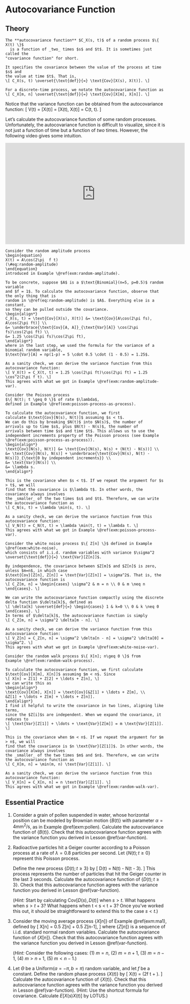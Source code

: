 # Autocovariance Function {#cov-function}

## Theory {-}

```definition
The **autocovariance function** $C_X(s, t)$ of a random process $\{ X(t) \}$ 
  is a function of _two_ times $s$ and $t$. It is sometimes just called the 
"covariance function" for short.

It specifies the covariance between the value of the process at time $s$ and 
the value at time $t$. That is,
\[ C_X(s, t) \overset{\text{def}}{=} \text{Cov}[X(s), X(t)]. \]

For a discrete-time process, we notate the autocovariance function as 
\[ C_X[m, n] \overset{\text{def}}{=} \text{Cov}[X[m], X[n]]. \]
```

Notice that the variance function can be obtained from the autocovariance function: 
\[ V(t) = \text{Var}[X(t)] = \text{Cov}[X(t), X(t)] = C(t, t). \]

Let's calculate the autocovariance function of some random processes. Unfortunately, 
the autocovariance function is difficult to visualize, since it is not just a function 
of time but a function of _two_ times. However, the following video gives some intuition.

<iframe width="560" height="315" src="https://www.youtube.com/embed/ogBcGFUV4wk" frameborder="0" allow="accelerometer; autoplay; encrypted-media; gyroscope; picture-in-picture" allowfullscreen></iframe>

```example
Consider the random amplitude process 
\begin{equation}
X(t) = A\cos(2\pi  f t)
(\#eq:random-amplitude)
\end{equation}
introduced in Example \@ref(exm:random-amplitude). 

To be concrete, suppose $A$ is a $\text{Binomial}(n=5, p=0.5)$ random variable 
and $f = 1$. To calculate the autocovariance function, observe that the only thing that is 
random in \@ref(eq:random-amplitude) is $A$. Everything else is a constant, 
so they can be pulled outside the covariance. 
\begin{align*}
C_X(s, t) = \text{Cov}[X(s), X(t)] &= \text{Cov}[A\cos(2\pi fs), A\cos(2\pi ft)] \\
&= \underbrace{\text{Cov}[A, A]}_{\text{Var}[A]} \cos(2\pi fs)\cos(2\pi ft) \\
&= 1.25 \cos(2\pi fs)\cos(2\pi ft),
\end{align*}
where in the last step, we used the formula for the variance of a binomial random variable, 
$\text{Var}[A] = np(1-p) = 5 \cdot 0.5 \cdot (1 - 0.5) = 1.25$.

As a sanity check, we can derive the variance function from this autocovariance function:
\[ V_X(t) = C_X(t, t) = 1.25 \cos(2\pi ft)\cos(2\pi ft) = 1.25 \cos^2(2\pi f t). \]
This agrees with what we got in Example \@ref(exm:random-amplitude-var).
```

```example
Consider the Poisson process 
$\{ N(t); t \geq 0 \}$ of rate $\lambda$, 
defined in Example \@ref(exm:poisson-process-as-process).

To calculate the autocovariance function, we first 
calculate $\text{Cov}[N(s), N(t)]$ assuming $s < t$. 
We can do this by breaking $N(t)$ into $N(s)$, the number of 
arrivals up to time $s$, plus $N(t) - N(s)$, the number of 
arrivals between time $s$ and time $t$. This allows us to use the 
independent increments property of the Poisson process (see Example \@ref(exm:poisson-process-as-process)).
\begin{align*}
\text{Cov}[N(s), N(t)] &= \text{Cov}[N(s), N(s) + (N(t) - N(s))] \\
&= \text{Cov}[N(s), N(s)] + \underbrace{\text{Cov}[N(s), N(t) - N(s)]}_{\text{0 by independent increments}} \\
&= \text{Var}[N(s)] \\
&= \lambda s.
\end{align*}

This is the covariance when $s < t$. If we repeat the argument for $s > t$, we will 
find that the covariance is $\lambda t$. In other words, the covariance always involves
the _smaller_ of the two times $s$ and $t$. Therefore, we can write the autocovariance function as
\[ C_N(s, t) = \lambda \min(s, t). \]

As a sanity check, we can derive the variance function from this autocovariance function:
\[ V_N(t) = C_N(t, t) = \lambda \min(t, t) = \lambda t. \]
This agrees with what we got in Example \@ref(exm:poisson-process-var).
```

```example
Consider the white noise process $\{ Z[n] \}$ defined in Example \@ref(exm:white-noise), 
which consists of i.i.d. random variables with variance $\sigma^2 \overset{\text{def}}{=} \text{Var}[Z[n]]$. 

By independence, the covariance between $Z[m]$ and $Z[n]$ is zero, unless $m=n$, in which case 
$\text{Cov}[Z[n], Z[n]] = \text{Var}[Z[n]] = \sigma^2$. That is, the autocovariance function is 
\[ C_Z[m, n] = \begin{cases} \sigma^2 & m = n \\ 0 & m \neq n \end{cases}. \]

We can write the autocovariance function compactly using the discrete delta function $\delta[k]$, defined as 
\[ \delta[k] \overset{def}{=} \begin{cases} 1 & k=0 \\ 0 & k \neq 0 \end{cases}. \]
In terms of $\delta[k]$, the autocovariance function is simply 
\[ C_Z[m, n] = \sigma^2 \delta[m - n]. \]

As a sanity check, we can derive the variance function from this autocovariance function:
\[ V_Z[n] = C_Z[n, n] = \sigma^2 \delta[n - n] = \sigma^2 \delta[0] = \sigma^2. \]
This agrees with what we got in Example \@ref(exm:white-noise-var).
```

```example
Consider the random walk process $\{ X[n]; n\geq 0 \}$ from 
Example \@ref(exm:random-walk-process). 

To calculate the autocovariance function, we first calculate 
$\text{Cov}[X[m], X[n]]$ assuming $m < n$. Since 
\[ X[n] = Z[1] + Z[2] + \ldots + Z[n], \]
we can write this as 
\begin{align*}
\text{Cov}[X[m], X[n]] = \text{Cov}[&Z[1] + \ldots + Z[m], \\
&Z[1] + \ldots + Z[m] + \ldots + Z[n]].
\end{align*}
I find it helpful to write the covariance in two lines, aligning like terms, 
since the $Z[i]$s are independent. When we expand the covariance, it reduces to 
\[ \text{Var}[Z[1]] + \ldots + \text{Var}[Z[m]] = m \text{Var}[Z[1]].  \]

This is the covariance when $m < n$. If we repeat the argument for $m > n$, we will 
find that the covariance is $n \text{Var}[Z[1]]$. In other words, the covariance always involves
the _smaller_ of the two times $m$ and $n$. Therefore, we can write the autocovariance function as
\[ C_X[m, n] = \min(m, n) \text{Var}[Z[1]]. \]

As a sanity check, we can derive the variance function from this autocovariance function:
\[ V_X[n] = C_X[n, n] = n \text{Var}[Z[1]]. \]
This agrees with what we got in Example \@ref(exm:random-walk-var).
```

## Essential Practice {-}

1. Consider a grain of pollen suspended in water, whose horizontal position can be modeled by 
Brownian motion $\{B(t)\}$ with parameter $\alpha=4 \text{mm}^2/\text{s}$, as in Example \@ref(exm:pollen).
Calculate the autocovariance function of $\{ B(t) \}$. Check that this autocovariance function agrees with the 
variance function you derived in Lesson \@ref(var-function).

2. Radioactive particles hit a Geiger counter according to a Poisson process 
at a rate of $\lambda=0.8$ particles per second. Let $\{ N(t); t \geq 0 \}$ represent this Poisson process.

    Define the new process $\{ D(t); t \geq 3 \}$ by 
    \[ D(t) = N(t) - N(t - 3). \]
    This process represents the number of particles that hit the Geiger counter in the last 3 seconds. 
    Calculate the autocovariance function of $\{ D(t); t \geq 3 \}$. Check that this autocovariance function 
    agrees with the variance function you derived in Lesson \@ref(var-function).
    
    (_Hint:_ Start by calculating $\text{Cov}[D(s), D(t)]$ when $s > t$. What happens when $s > t + 3$? 
    What happens when t < s < t + 3? Once you've worked this out, it should be straightforward to 
    extend this to the case $s < t$.)
 
3. Consider the moving average process $\{ X[n] \}$ of Example \@ref(exm:ma1), defined by 
\[ X[n] = 0.5 Z[n] + 0.5 Z[n-1], \]
where $\{ Z[n] \}$ is a sequence of i.i.d. standard normal random variables. 
Calculate the autocovariance function of $\{ X[n] \}$. Check that this autocovariance function agrees with the 
variance function you derived in Lesson \@ref(var-function).

    (_Hint:_ Consider the following cases: (1) $m = n$, (2) $m = n+1$, (3) $m = n-1$, (4) $m > n+1$, (5) $m < n-1$.)
    
4. Let $\Theta$ be a $\text{Uniform}(a=-\pi, b=\pi)$ random variable, and let $f$ be a constant. 
Define the random phase process $\{ X(t) \}$ by
\[ X(t) = \cos(2\pi f t + \Theta). \]
Calculate the autocovariance function of $\{ X(t) \}$. Check that this autocovariance function agrees with the 
variance function you derived in Lesson \@ref(var-function). (Hint: Use the shortcut formula for covariance. Calculate 
$E[X(s) X(t)]$ by LOTUS.)
